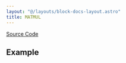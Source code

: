 ```yaml
---
layout: "@/layouts/block-docs-layout.astro"
title: MATMUL
---
```



<PythonDocsDisplay docstring={docstring} />

[Source Code](https://github.com/flojoy-ai/blocks/blob/main/blocks/TRANSFORMERS/MATRIX_MANIPULATION/MATMUL/MATMUL.py)

## Example
